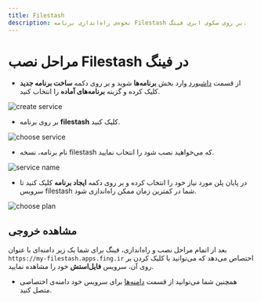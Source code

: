 ```yaml
---
title: Filestash
description: نحوه‌ی راه‌اندازی برنامه Filestash بر روی سکوی ابری فینگ.
---
```



<Platform>
  <PlatformHead title="برنامه Filestash" src="https://downloads.filestash.app/brand/logo_white.svg" />
</Platform>

# مراحل نصب Filestash در فینگ

- از قسمت [داشبورد](https://dashboard.fing.ir) وارد بخش **برنامه‌ها** شوید و بر روی دکمه **ساخت برنامه جدید** کلیک کرده و گزینه **برنامه‌‌های آماده** را انتخاب کنید.

![create service](/images/service-create.jpg)

- بر روی برنامه **filestash** کلیک کنید.

![choose service](/images/service-choose-filestash.jpg)

- نام برنامه، نسخه filestash که می‌خواهید نصب شود را انتخاب نمایید.

![service name](/images/service-create-filestash.jpg)

- در پایان پلن مورد نیاز خود را انتخاب کرده و بر روی دکمه **ایجاد برنامه** کلیک کنید تا سرویس filestash شما در کمترین زمان ممکن راه‌اندازی شود.

![choose plan](/images/choose-plan.jpg)

## مشاهده خروجی

بعد از اتمام مراحل نصب و راه‌اندازی، فینگ برای شما یک زیر دامنه‌‌ای‌ با عنوان `https://my-filestash.apps.fing.ir` اختصاص می‌دهد که می‌توانید با کلیک کردن بر روی آن، سرویس **فایل‌استش** خود را مشاهده نمایید.

- همچنین شما می‌توانید از قسمت [دامنه‌ها](/apps/domains) برای سرویس خود دامنه‌ی اختصاصی متصل کنید.